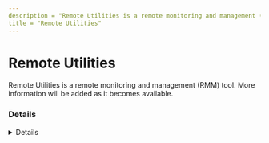 ```yaml
---
description = "Remote Utilities is a remote monitoring and management (RMM) tool. More information will be added as it becomes available."
title = "Remote Utilities"
---
```




# Remote Utilities

Remote Utilities is a remote monitoring and management (RMM) tool. More information will be added as it becomes available.

### Details
<Details author={""}
         category={""}
         created={""}
         website={""}
         lastModified={"2-9-2024"}
         privileges={""}
         free={ false }
         verification={ false }
/>

#### Installation Paths
<Card code={ ["rutview.exe", "rutserv.exe"] }/>





### Forensic Artifacts




#### Network Artifacts
<EuiSpacer size="xl"/>
<NetworkArtifactsTable data={ [{"Description": "Known remote domains", "Domains": ["*.internetid.ru"], "Ports": []}] }/>




### Detections
- Detects potential network activity of Remote Utilities RMM tool
  - [Sigma Rule](https://github.com/magicsword-io/LOLRMM/blob/main/detections/sigma/remote_utilities_network_sigma.yml)
- Detects potential processes activity of Remote Utilities RMM tool
  - [Sigma Rule](https://github.com/magicsword-io/LOLRMM/blob/main/detections/sigma/remote_utilities_processes_sigma.yml)

### References
- [https://www.remoteutilities.com/download/](https://www.remoteutilities.com/download/)

